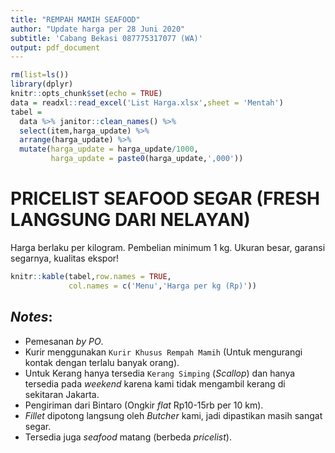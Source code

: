 ```yaml
---
title: "REMPAH MAMIH SEAFOOD"
author: "Update harga per 28 Juni 2020"
subtitle: 'Cabang Bekasi 087775317077 (WA)'
output: pdf_document
---
```


```r
rm(list=ls())
library(dplyr)
knitr::opts_chunk$set(echo = TRUE)
data = readxl::read_excel('List Harga.xlsx',sheet = 'Mentah')
tabel = 
  data %>% janitor::clean_names() %>% 
  select(item,harga_update) %>% 
  arrange(harga_update) %>% 
  mutate(harga_update = harga_update/1000,
         harga_update = paste0(harga_update,',000'))
```

# PRICELIST SEAFOOD SEGAR (FRESH LANGSUNG DARI NELAYAN)
Harga berlaku per kilogram. Pembelian minimum 1 kg. Ukuran besar, garansi segarnya, kualitas ekspor!

```r
knitr::kable(tabel,row.names = TRUE,
             col.names = c('Menu','Harga per kg (Rp)'))
```

## _Notes_:
- Pemesanan _by PO_.
- Kurir menggunakan `Kurir Khusus Rempah Mamih` (Untuk mengurangi kontak dengan terlalu banyak orang).
- Untuk Kerang hanya tersedia `Kerang Simping` (_Scallop_) dan hanya tersedia pada _weekend_ karena kami
tidak mengambil kerang di sekitaran Jakarta.
- Pengiriman dari Bintaro (Ongkir _flat_ Rp10-15rb per 10 km).
- _Fillet_ dipotong langsung oleh _Butcher_ kami, jadi dipastikan masih sangat segar.
- Tersedia juga _seafood_ matang (berbeda _pricelist_).